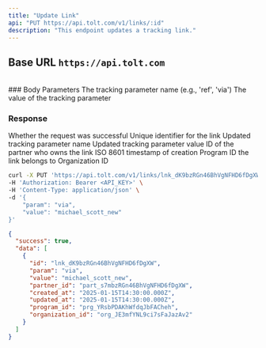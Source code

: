 ```yaml
---
title: "Update Link"
api: "PUT https://api.tolt.com/v1/links/:id"
description: "This endpoint updates a tracking link."
---
```


## Base URL `https://api.tolt.com`

<br />
### Body Parameters

<ParamField body="param" type="string - optional">
  The tracking parameter name (e.g., 'ref', 'via')
</ParamField>

<ParamField body="value" type="string - optional">
  The value of the tracking parameter
</ParamField>

### Response

<ResponseField name="success" type="boolean">
  Whether the request was successful
</ResponseField>

<ResponseField name="data" type="array[Object]">
  <Expandable title="properties" defaultOpen={true}>
    <ResponseField name="id" type="string">
      Unique identifier for the link
    </ResponseField>
    <ResponseField name="param" type="string">
      Updated tracking parameter name
    </ResponseField>
    <ResponseField name="value" type="string">
      Updated tracking parameter value
    </ResponseField>
    <ResponseField name="partner_id" type="string">
      ID of the partner who owns the link
    </ResponseField>
    <ResponseField name="created_at" type="string">
      ISO 8601 timestamp of creation
    </ResponseField>
    <ResponseField name="program_id" type="string">
      Program ID the link belongs to
    </ResponseField>
    <ResponseField name="organization_id" type="string">
      Organization ID
    </ResponseField>
  </Expandable>
</ResponseField>

<RequestExample>

```bash cURL
curl -X PUT 'https://api.tolt.com/v1/links/lnk_dK9bzRGn46BhVgNFHD6fDgXW' \
-H 'Authorization: Bearer <API_KEY>' \
-H 'Content-Type: application/json' \
-d '{
    "param": "via",
    "value": "michael_scott_new"
}'
```

</RequestExample>

<ResponseExample>

```json Response
{
  "success": true,
  "data": [
    {
      "id": "lnk_dK9bzRGn46BhVgNFHD6fDgXW",
      "param": "via",
      "value": "michael_scott_new",
      "partner_id": "part_s7mbzRGn46BhVgNFHD6fDgXW",
      "created_at": "2025-01-15T14:30:00.000Z",
      "updated_at": "2025-01-15T14:30:00.000Z",
      "program_id": "prg_YRsbPDAKhWfdqJbFACheh",
      "organization_id": "org_JE3mfYNL9ci7sFaJazAv2"
    }
  ]
}
```

</ResponseExample>
